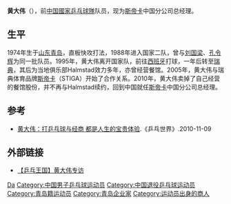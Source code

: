 {{Otheruses|黄大伟}}
'''黄大伟'''（{{bd|1974年||}}），前[[中国國家乒乓球隊|中国國家乒乓球隊]]队员，现为[[斯帝卡|斯帝卡]]中国分公司总经理。

== 生平 ==
1974年生于[[山东|山东]][[青岛|青岛]]，直板快攻打法，1988年进入国家二队，曾与[[刘国梁|刘国梁]]、[[孔令辉|孔令辉]]为同一批队员。1995年，黄大伟离开国家队，前往[[西班牙|西班牙]]打球，一年后转至[[瑞典|瑞典]]，其后为当地俱乐部Halmstad效力多年，亦曾经营餐馆。2005年，黄大伟与瑞典体育品牌[[斯帝卡|斯帝卡]]（STIGA）开始了合作关系。2010年，黄大伟卖掉了自己经营的餐馆股份，并不再与Halmstad续约，回到中国就任[[斯帝卡|斯帝卡]]中国分公司总经理。

== 参考 ==
* [https://web.archive.org/web/20170505181513/http://news.sports.cn/tabletennis/2010-11-09/2092331.html 黄大伟：打乒乓球与经商 都是人生的宝贵体验].《乒乓世界》.2010-11-09

== 外部链接 ==
* [http://www.tudou.com/programs/view/BOT5uMNYRhc/ 【乒乓王国】黄大伟专访]

{{Authority control}}
{{DEFAULTSORT:Huang黄}}
[[Category:黄姓|Da]]
[[Category:中国男子乒乓球运动员|Category:中国男子乒乓球运动员]]
[[Category:中国退役乒乓球运动员|Category:中国退役乒乓球运动员]]
[[Category:青岛籍运动员|Category:青岛籍运动员]]
[[Category:青岛企业家|Category:青岛企业家]]
[[Category:运动员出身的商人|Category:运动员出身的商人]]